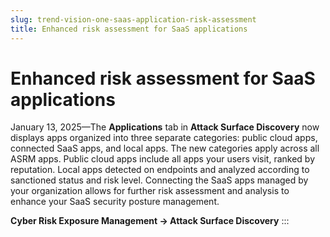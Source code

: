 ```yaml
---
slug: trend-vision-one-saas-application-risk-assessment
title: Enhanced risk assessment for SaaS applications
---
```

# Enhanced risk assessment for SaaS applications

January 13, 2025—The **Applications** tab in **Attack Surface Discovery** now displays apps organized into three separate categories: public cloud apps, connected SaaS apps, and local apps. The new categories apply across all ASRM apps. Public cloud apps include all apps your users visit, ranked by reputation. Local apps detected on endpoints and analyzed according to sanctioned status and risk level. Connecting the SaaS apps managed by your organization allows for further risk assessment and analysis to enhance your SaaS security posture management.

**Cyber Risk Exposure Management → Attack Surface Discovery**
:::
